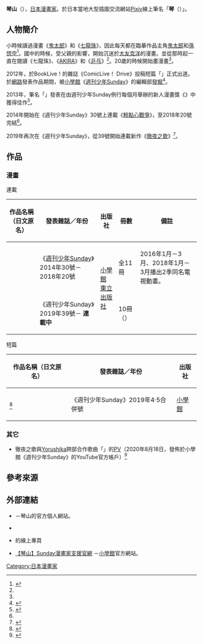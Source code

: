 {{refimprove|time=2016-04-02T08:21:42+00:00}}
{{Infobox comics creator
| 名稱 = 琴山
| 外文名 =
| 外文 = 
| 圖片 = 
| 圖片尺寸 = 
| 圖片簡介 = 
| 本名 = 
| 日文名稱 = 
| 平假名 = 
| 羅馬拼音 = Kotoyama
| 筆名 = {{lang|ja|コトヤマ}}
| 出生日期 = 
| 出生地點 = {{JPN}}
| 逝世日期 = 
| 逝世地點 = 
| 國籍 = {{JPN}}
| 職業 = [[漫畫家|漫畫家]]
| 稱號 = 
| 活動開始 = 2012年
| 活動結束 = 
| 類型 = [[少年漫畫|少年漫畫]]、{{link-ja|搞笑漫畫|ギャグ漫画}}
| 代表作 =  《[[粗點心戰爭|粗點心戰爭]]》<br />《[[徹夜之歌|徹夜之歌]]》
| 合作人 = 
| 配偶 = 
| 兒女 = 
| 親屬 = 
| 獎項 = 
| 簽名 = 
| 網站 = {{lang|ja|[http://www.geocities.jp/koto_muzzle/ ブレドレ]}} {{ja icon}}
| module = 
}}
{{Japanese|japanese=コトヤマ|kana=ことやま|romaji=Kotoyama}}
'''琴山'''（{{lang-ja|コトヤマ}}{{bd||||}}），[[日本|日本]][[漫畫家|漫畫家]]。於日本當地大型插圖交流網站[[Pixiv|Pixiv]]線上筆名「'''琴'''（{{lang|ja|コト}}）」。

== 人物簡介 ==
小時候讀過漫畫《[[鬼太郎|鬼太郎]]》和《[[七龍珠|七龍珠]]》，因此每天都在臨摹作品主角[[鬼太郎_(角色)|鬼太郎]]和[[孫悟空_(七龍珠)|孫悟空]]<ref name="coto">{{cite web|url=https://media.comicspace.jp/archives/15547|script-title=ja:【インタビュー】『よふかしのうた』コトヤマ「こういう子、可愛くない？って読者に問いかけながら描いている」|work={{lang|ja|コミスペ！}}|date=2020-07-08|accessdate=2020-07-08|language=ja|archive-date=2021-12-05|archive-url=https://web.archive.org/web/20211205231032/https://media.comicspace.jp/archives/15547|dead-url=no}}</ref>。國中的時候，受父親的影響，開始沉迷於[[大友克洋|大友克洋]]的漫畫。並從那時起一直在閱讀《七龍珠》、《[[亞基拉|AKIRA]]》和《[[乒乓_(漫畫)|乒乓]]》<ref name="coto" />。20歲的時候開始畫漫畫<ref name="coto" />。

2012年，於BookLive！的雜誌《ComicLive！ Drive》投稿短篇「{{lang|ja|イグジス}}」正式出道。於[[互聯網|網路]]發表作品期間，被[[小學館|小學館]]《[[週刊少年Sunday|週刊少年Sunday]]》的編輯部[[星探|發掘]]<ref>{{Cite web|url=http://club.shogakukan.co.jp/original/clubsunday/shinsedai/archives.html|title=新世代Sunday獎：前進吧！漫畫之路！琴山老師 第4回|publisher=[[小學館|小學館]]|date=2015-04-22|accessdate=2016-04-02|language=ja|deadurl=yes|archiveurl=https://web.archive.org/web/20160410065152/http://club.shogakukan.co.jp/original/clubsunday/shinsedai/archives.html|archivedate=2016年4月10日|df=}}</ref>。

2013年，筆名「{{lang|ja|アズマ}}」發表在由週刊少年Sunday例行每個月舉辦的新人漫畫獎《{{link-ja|漫畫學院|まんがカレッジ|Manga College}}》中獲得佳作<ref name="sunday20180411">{{Cite web|url=http://websunday.net/backstage/takahasi/|title=琴山 Vol.2|work=Sunday漫畫家BACKSTAGE|publisher=小學館|accessdate=2018-05-15|archiveurl=https://web.archive.org/web/20180528032621/http://www.websunday.net/backstage/takahasi/|archivedate=2018-05-28|deadlinkdate=|language=ja|deadurl=no}}</ref>。

2014年開始在《週刊少年Sunday》30號上連載《[[粗點心戰爭|粗點心戰爭]]》，至2018年20號完結<ref name="sunday20180411" />。

2019年再次在《週刊少年Sunday》，從39號開始連載新作《[[徹夜之歌|徹夜之歌]]》<ref>{{cite web|url=https://news.mynavi.jp/article/20190731-868895/|script-title=ja:よふかしのうた：「だがしかし」作者の新連載が「サンデー」に|work={{link-ja|mynavi News|マイナビニュース}}|date=2019-07-31|accessdate=2019-07-31|language=ja|archive-date=2019-07-31|archive-url=https://web.archive.org/web/20190731202630/https://news.mynavi.jp/article/20190731-868895/|dead-url=no}}</ref>。

== 作品 ==
=== 漫畫 ===
; 連載
{|class="wikitable" style="font-size:small"
!作品名稱（日文原名）!!發表雜誌／年份!!出版社!!冊數!!備註
|-
|{{nihongo|[[粗點心戰爭|粗點心戰爭]]|だがしかし}}||《[[週刊少年Sunday|週刊少年Sunday]]》2014年30號－2018年20號||rowspan="2"|{{flagicon|JPN}} [[小學館|小學館]]<br />{{flagicon|TWN}} [[東立出版社|東立出版社]]||全11冊||2016年1月－3月、2018年1月－3月播出2季同名電視動畫。
|-
|{{nihongo|[[徹夜之歌|徹夜之歌]]|よふかしのうた}}||《週刊少年Sunday》2019年39號－ '''連載中'''||10冊（{{As of|2022|2}}）||
|}

; 短篇
{|class="wikitable" style="font-size:small"
!作品名稱（日文原名）!!發表雜誌／年份!!出版社
|-
|{{lang|ja|いとおかし}}<ref name="natalie310728">{{cite web|url=https://natalie.mu/comic/news/310728|script-title=ja:高橋留美子がサンデーに帰還！来年早春に新連載、コトヤマ読み切りや「RYOKO」も|work=[[Natalie_(網站)|Comic Natalie]]|publisher=Natasha|date=2018-12-04|accessdate=2018-12-04|language=ja|archive-date=2021-04-18|archive-url=https://web.archive.org/web/20210418231848/https://natalie.mu/comic/news/310728|dead-url=no}}</ref>||《週刊少年Sunday》2019年4·5合併號||{{flagicon|JPN}} [[小學館|小學館]]
|}

=== 其它 ===
* 徹夜之歌與[[Yorushika|Yorushika]]跨部合作歌曲「{{link-ja|盗作 (Yorushika的專輯)|盗作 (ヨルシカのアルバム)|逃亡}}」的[[音樂錄影帶|PV]]（2020年8月18日，發佈於小學館《週刊少年Sunday》的YouTube官方帳戶）<ref>{{Cite web|url=https://natalie.mu/music/news/392522|script-title=ja:ヨルシカがマンガ「よふかしのうた」とコラボ、コウとナズナの日本全国よふかしデートを彩る|work=音樂Natalie|publisher=Natasha|date=2020-08-18|accessdate=2020-08-18|language=ja|archive-date=2020-11-01|archive-url=https://web.archive.org/web/20201101133807/https://natalie.mu/music/news/392522|dead-url=no}}</ref>

== 參考來源 ==
{{Reflist}}

== 外部連結==
* {{lang|ja|[http://www.geocities.jp/koto_muzzle/ ブレドレ]}} {{ja icon}}－琴山的官方個人網站。
* {{Twitter|cot_510}} {{ja icon}}
* {{lang|ja|{{pixiv|63295|琴山（コト）}}}}的線上專頁 {{ja icon}}
* [https://websunday.net/author/652/ 【琴山】Sunday漫畫家支援官網] {{ja icon}}－[[小學館|小學館]]官方網站。

{{Normdaten}}
{{DEFAULTSORT:kotoyama}}
[[Category:日本漫畫家|Category:日本漫畫家]]